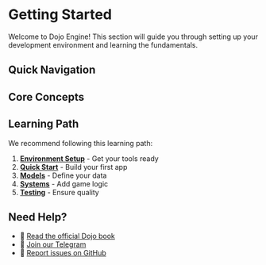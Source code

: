 
# Getting Started

Welcome to Dojo Engine! This section will guide you through setting up your development environment and learning the fundamentals.

## Quick Navigation

<NavigationGrid columns={2}>
  <NavigationCard
    title="Environment Setup"
    description="Install Dojo, set up your development environment, and create your first project."
    href="/getting-started/setup"
    icon="🛠️"
  />
  
  <NavigationCard
    title="Quick Start"
    description="Build and deploy your first Dojo application in minutes."
    href="/getting-started/quickstart"
    icon="⚡"
  />
</NavigationGrid>

## Core Concepts

<NavigationGrid columns={3}>
  <NavigationCard
    title="Models"
    description="Define your game state and data structures."
    href="/getting-started/basics/models"
    icon="🗃️"
  />
  
  <NavigationCard
    title="Systems"
    description="Implement game logic and business rules."
    href="/getting-started/basics/systems"
    icon="⚙️"
  />
  
  <NavigationCard
    title="World"
    description="Understand the Dojo world architecture."
    href="/getting-started/basics/world"
    icon="🌍"
  />
  
  <NavigationCard
    title="Store"
    description="Manage and query your game state."
    href="/getting-started/basics/store"
    icon="📦"
  />
  
  <NavigationCard
    title="Events"
    description="Handle real-time game events and updates."
    href="/getting-started/basics/events"
    icon="📡"
  />
  
  <NavigationCard
    title="Testing"
    description="Test your Dojo applications effectively."
    href="/getting-started/basics/testing/unit"
    icon="🧪"
  />
</NavigationGrid>

## Learning Path

We recommend following this learning path:

1. **[Environment Setup](/getting-started/setup)** - Get your tools ready
2. **[Quick Start](/getting-started/quickstart)** - Build your first app
3. **[Models](/getting-started/basics/models)** - Define your data
4. **[Systems](/getting-started/basics/systems)** - Add game logic
5. **[Testing](/getting-started/basics/testing/unit)** - Ensure quality

## Need Help?

- 📖 [Read the official Dojo book](https://book.dojoengine.org/)
- 💬 [Join our Telegram](https://t.me/+8T2gw4hgblowZTBh)
- 🐛 [Report issues on GitHub](https://github.com/AkatsukiLabs/DojoByExample)